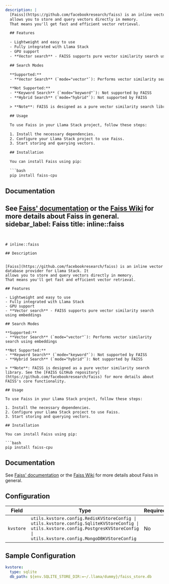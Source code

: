 ```yaml
---
description: |
  [Faiss](https://github.com/facebookresearch/faiss) is an inline vector database provider for Llama Stack. It
  allows you to store and query vectors directly in memory.
  That means you'll get fast and efficient vector retrieval.

  ## Features

  - Lightweight and easy to use
  - Fully integrated with Llama Stack
  - GPU support
  - **Vector search** - FAISS supports pure vector similarity search using embeddings

  ## Search Modes

  **Supported:**
  - **Vector Search** (`mode="vector"`): Performs vector similarity search using embeddings

  **Not Supported:**
  - **Keyword Search** (`mode="keyword"`): Not supported by FAISS
  - **Hybrid Search** (`mode="hybrid"`): Not supported by FAISS

  > **Note**: FAISS is designed as a pure vector similarity search library. See the [FAISS GitHub repository](https://github.com/facebookresearch/faiss) for more details about FAISS's core functionality.

  ## Usage

  To use Faiss in your Llama Stack project, follow these steps:

  1. Install the necessary dependencies.
  2. Configure your Llama Stack project to use Faiss.
  3. Start storing and querying vectors.

  ## Installation

  You can install Faiss using pip:

  ```bash
  pip install faiss-cpu
  ```
  ## Documentation
  See [Faiss' documentation](https://faiss.ai/) or the [Faiss Wiki](https://github.com/facebookresearch/faiss/wiki) for
  more details about Faiss in general.
sidebar_label: Faiss
title: inline::faiss
---
```


# inline::faiss

## Description


[Faiss](https://github.com/facebookresearch/faiss) is an inline vector database provider for Llama Stack. It
allows you to store and query vectors directly in memory.
That means you'll get fast and efficient vector retrieval.

## Features

- Lightweight and easy to use
- Fully integrated with Llama Stack
- GPU support
- **Vector search** - FAISS supports pure vector similarity search using embeddings

## Search Modes

**Supported:**
- **Vector Search** (`mode="vector"`): Performs vector similarity search using embeddings

**Not Supported:**
- **Keyword Search** (`mode="keyword"`): Not supported by FAISS
- **Hybrid Search** (`mode="hybrid"`): Not supported by FAISS

> **Note**: FAISS is designed as a pure vector similarity search library. See the [FAISS GitHub repository](https://github.com/facebookresearch/faiss) for more details about FAISS's core functionality.

## Usage

To use Faiss in your Llama Stack project, follow these steps:

1. Install the necessary dependencies.
2. Configure your Llama Stack project to use Faiss.
3. Start storing and querying vectors.

## Installation

You can install Faiss using pip:

```bash
pip install faiss-cpu
```
## Documentation
See [Faiss' documentation](https://faiss.ai/) or the [Faiss Wiki](https://github.com/facebookresearch/faiss/wiki) for
more details about Faiss in general.


## Configuration

| Field | Type | Required | Default | Description |
|-------|------|----------|---------|-------------|
| `kvstore` | `utils.kvstore.config.RedisKVStoreConfig \| utils.kvstore.config.SqliteKVStoreConfig \| utils.kvstore.config.PostgresKVStoreConfig \| utils.kvstore.config.MongoDBKVStoreConfig` | No | namespace=None type='sqlite' db_path='~/.llama/runtime/kvstore.db' |  |

## Sample Configuration

```yaml
kvstore:
  type: sqlite
  db_path: ${env.SQLITE_STORE_DIR:=~/.llama/dummy}/faiss_store.db
```
